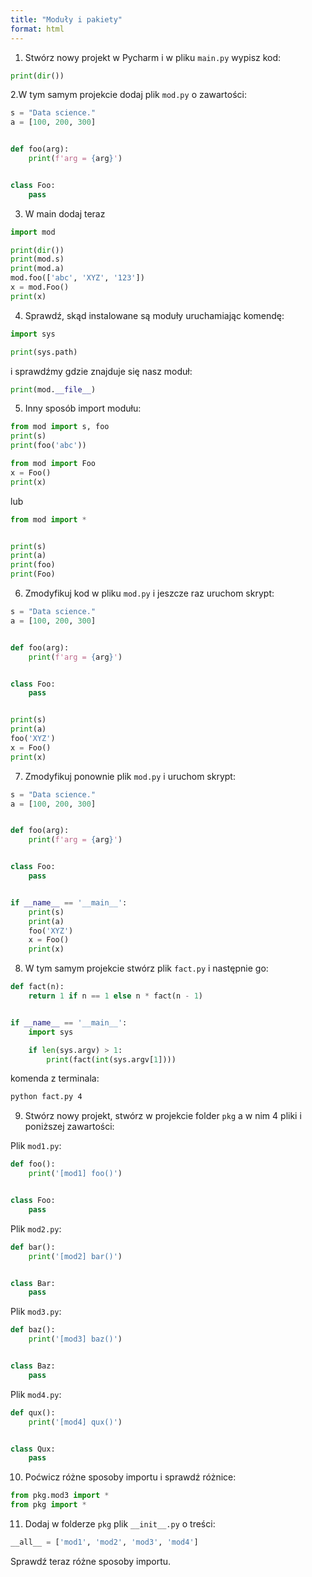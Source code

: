 ```yaml
---
title: "Moduły i pakiety"
format: html
---
```


1. Stwórz nowy projekt w Pycharm i w pliku `main.py` wypisz kod:

```python
print(dir())
```

2.W tym samym projekcie dodaj plik `mod.py` o zawartości:

```python
s = "Data science."
a = [100, 200, 300]


def foo(arg):
    print(f'arg = {arg}')


class Foo:
    pass

```

3. W main dodaj teraz

```python
import mod

print(dir())
print(mod.s)
print(mod.a)
mod.foo(['abc', 'XYZ', '123'])
x = mod.Foo()
print(x)
```

4. Sprawdź, skąd instalowane są moduły uruchamiając komendę:

```python
import sys

print(sys.path)
```

i sprawdźmy gdzie znajduje się nasz moduł:

```python
print(mod.__file__)
```

5. Inny sposób import modułu:

```python
from mod import s, foo
print(s)
print(foo('abc'))
```

```python
from mod import Foo
x = Foo()
print(x)
```

lub 

```python
from mod import *


print(s)
print(a)
print(foo)
print(Foo)
```


6. Zmodyfikuj kod w pliku `mod.py` i jeszcze raz uruchom skrypt:

```python
s = "Data science."
a = [100, 200, 300]


def foo(arg):
    print(f'arg = {arg}')


class Foo:
    pass


print(s)
print(a)
foo('XYZ')
x = Foo()
print(x)
```

7. Zmodyfikuj ponownie plik `mod.py` i uruchom skrypt:

```python
s = "Data science."
a = [100, 200, 300]


def foo(arg):
    print(f'arg = {arg}')


class Foo:
    pass


if __name__ == '__main__':
    print(s)
    print(a)
    foo('XYZ')
    x = Foo()
    print(x)

```

8. W tym samym projekcie stwórz plik `fact.py` i następnie go:

```python
def fact(n):
    return 1 if n == 1 else n * fact(n - 1)


if __name__ == '__main__':
    import sys

    if len(sys.argv) > 1:
        print(fact(int(sys.argv[1])))

```

komenda z terminala:

```bash
python fact.py 4
```

9. Stwórz nowy projekt, stwórz w projekcie folder `pkg` a w nim 4 pliki i poniższej zawartości:

Plik `mod1.py`:

```python
def foo():
    print('[mod1] foo()')


class Foo:
    pass

```

Plik `mod2.py`:

```python
def bar():
    print('[mod2] bar()')


class Bar:
    pass
```

Plik `mod3.py`:

```python
def baz():
    print('[mod3] baz()')


class Baz:
    pass
```

Plik `mod4.py`:

```python
def qux():
    print('[mod4] qux()')


class Qux:
    pass
```

10. Poćwicz różne sposoby importu i sprawdź różnice:

```python
from pkg.mod3 import *
from pkg import *
```

11. Dodaj w folderze `pkg` plik `__init__.py` o treści:

```python
__all__ = ['mod1', 'mod2', 'mod3', 'mod4']
```

Sprawdź teraz różne sposoby importu.


